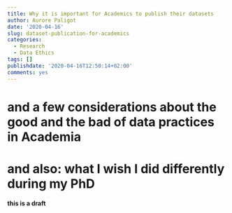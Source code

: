 ```yaml
---
title: Why it is important for Academics to publish their datasets
author: Aurore Paligot
date: '2020-04-16'
slug: dataset-publication-for-academics
categories:
  - Research
  - Data Ethics
tags: []
publishdate: '2020-04-16T12:50:14+02:00'
comments: yes
---
```

# and a few considerations about the good and the bad of data practices in Academia

# and also: what I wish I did differently during my PhD

**this is a draft**

